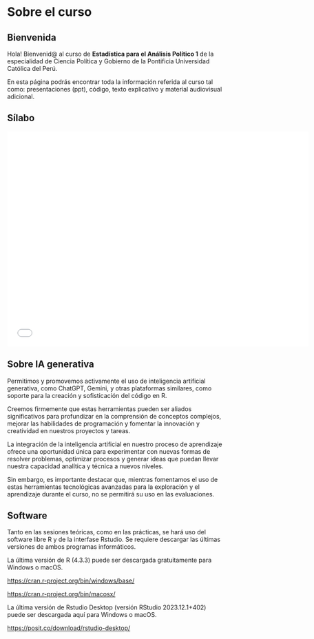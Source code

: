 # Sobre el curso {.unnumbered}

## Bienvenida

Hola! Bienvenid@ al curso de **Estadística para el Análisis Político 1** de la especialidad de Ciencia Política y Gobierno de la Pontificia Universidad Católica del Perú.

En esta página podrás encontrar toda la información referida al curso tal como: presentaciones (ppt), código, texto explicativo y material audiovisual adicional.


## Sílabo

```{=html}
<iframe src="ppt/silabo.pdf" width="700" height="500" style="border: none;"></iframe>
```


## Sobre IA generativa

Permitimos y promovemos activamente el uso de inteligencia artificial generativa, como ChatGPT, Gemini, y otras plataformas similares, como soporte para la creación y sofisticación del código en R.

Creemos firmemente que estas herramientas pueden ser aliados significativos para profundizar en la comprensión de conceptos complejos, mejorar las habilidades de programación y fomentar la innovación y creatividad en nuestros proyectos y tareas.

La integración de la inteligencia artificial en nuestro proceso de aprendizaje ofrece una oportunidad única para experimentar con nuevas formas de resolver problemas, optimizar procesos y generar ideas que puedan llevar nuestra capacidad analítica y técnica a nuevos niveles.

Sin embargo, es importante destacar que, mientras fomentamos el uso de estas herramientas tecnológicas avanzadas para la exploración y el aprendizaje durante el curso, no se permitirá su uso en las evaluaciones.


## Software

Tanto en las sesiones teóricas, como en las prácticas, se hará uso del software libre 
R y de la interfase Rstudio. Se requiere descargar las últimas versiones de ambos 
programas informáticos. 

La última versión de R (4.3.3) puede ser descargada gratuitamente para Windows o macOS.

<https://cran.r-project.org/bin/windows/base/>

<https://cran.r-project.org/bin/macosx/>

La última versión de Rstudio Desktop (versión RStudio 2023.12.1+402) puede ser descargada aquí para Windows o macOS.

<https://posit.co/download/rstudio-desktop/>

